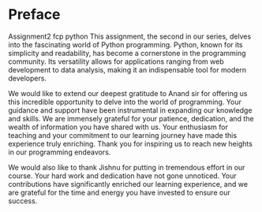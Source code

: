 # Preface {.unnumbered}
 Assignment2 fcp python 
 This assignment, the second in our series, delves into the fascinating world of Python programming. Python, known for its simplicity and readability, has become a cornerstone in the programming community. Its versatility allows for applications ranging from web development to data analysis, making it an indispensable tool for modern developers.

We would like to extend our deepest gratitude to Anand sir for offering us this incredible opportunity to delve into the world of programming. Your guidance and support have been instrumental in expanding our knowledge and skills. We are immensely grateful for your patience, dedication, and the wealth of information you have shared with us. Your enthusiasm for teaching and your commitment to our learning journey have made this experience truly enriching. Thank you for inspiring us to reach new heights in our programming endeavors.  

We would also like to thank Jishnu for putting in tremendous effort in our course. Your hard work and dedication have not gone unnoticed. Your contributions have significantly enriched our learning experience, and we are grateful for the time and energy you have invested to ensure our success.